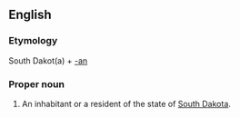 ==English==

===Etymology===
South Dakot(a) + [[-an]]

===Proper noun===
{{en-proper noun|sg=[[South]] [[Dakotan]]|South Dakotans}}

# An inhabitant or a resident of the state of [[South Dakota]].